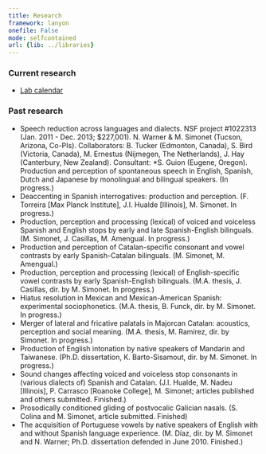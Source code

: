 ```yaml
---
title: Research
framework: lanyon
onefile: False
mode: selfcontained
url: {lib: ../libraries}
---
```



### Current research

- [Lab calendar](/calendar)

### Past research

- Speech reduction across languages and dialects. NSF project #1022313 (Jan. 2011 - Dec. 2013; $227,001). N. Warner & M. Simonet (Tucson, Arizona, Co-PIs). Collaborators: B. Tucker (Edmonton, Canada), S. Bird (Victoria, Canada), M. Ernestus (Nijmegen, The Netherlands), J. Hay (Canterbury, New Zealand). Consultant: *S. Guion (Eugene, Oregon). Production and perception of spontaneous speech in English, Spanish, Dutch and Japanese by monolingual and bilingual speakers. (In progress.)
- Deaccenting in Spanish interrogatives: production and perception. (F. Torreira [Max Planck Institute], J.I. Hualde [Illinois], M. Simonet. In progress.)
- Production, perception and processing (lexical) of voiced and voiceless Spanish and English stops by early and late Spanish-English bilinguals. (M. Simonet, J. Casillas, M. Amengual. In progress.)
- Production and perception of Catalan-specific consonant and vowel contrasts by early Spanish-Catalan bilinguals. (M. Simonet, M. Amengual.)
- Production, perception and processing (lexical) of English-specific vowel contrasts by early Spanish-English bilinguals. (M.A. thesis, J. Casillas, dir. by M. Simonet. In progress.)
- Hiatus resolution in Mexican and Mexican-American Spanish: experimental sociophonetics. (M.A. thesis, B. Funck, dir. by M. Simonet. In progress.)
- Merger of lateral and fricative palatals in Majorcan Catalan: acoustics, perception and social meaning. (M.A. thesis, M. Ramírez, dir. by Simonet. In progress.)
- Production of English intonation by native speakers of Mandarin and Taiwanese. (Ph.D. dissertation, K. Barto-Sisamout, dir. by M. Simonet. In progress.)
- Sound changes affecting voiced and voiceless stop consonants in (various dialects of) Spanish and Catalan. (J.I. Hualde, M. Nadeu [Illinois], P. Carrasco [Roanoke College], M. Simonet; articles published and others submitted. Finished.)
- Prosodically conditioned gliding of postvocalic Galician nasals. (S. Colina and M. Simonet, article submitted. Finished)
- The acquisition of Portuguese vowels by native speakers of English with and without Spanish language experience. (M. Díaz, dir. by M. Simonet and N. Warner; Ph.D. dissertation defended in June 2010. Finished.)
